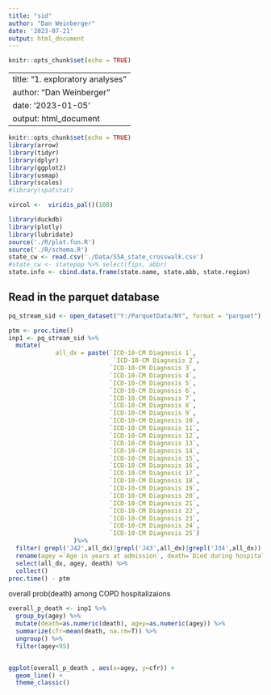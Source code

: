 ```yaml
---
title: "sid"
author: "Dan Weinberger"
date: '2023-07-21'
output: html_document
---
```


```r
knitr::opts_chunk$set(echo = TRUE)
```

---
title: "1. exploratory analyses"
author: "Dan Weinberger"
date: '2023-01-05'
output: html_document
---

```r
knitr::opts_chunk$set(echo = TRUE)
library(arrow)
library(tidyr)
library(dplyr)
library(ggplot2)
library(usmap)
library(scales)
#library(spatstat)

vircol <-  viridis_pal()(100)

library(duckdb)
library(plotly)
library(lubridate)
source('./R/plot.fun.R')
source('./R/schema.R')
state_cw <- read.csv('./Data/SSA_state_crosswalk.csv')
#state_cw <- statepop %>% select(fips, abbr)
state.info <- cbind.data.frame(state.name, state.abb, state.region)

```

## Read in the parquet database

```r
pq_stream_sid <- open_dataset("Y:/ParquetData/NY", format = "parquet")
```

```r
ptm <- proc.time()
inp1 <- pq_stream_sid %>%
  mutate(   
             all_dx = paste(`ICD-10-CM Diagnosis 1`,
                             `ICD-10-CM Diagnosis 2`,
                            `ICD-10-CM Diagnosis 3`,
                            `ICD-10-CM Diagnosis 4`,
                            `ICD-10-CM Diagnosis 5`,
                            `ICD-10-CM Diagnosis 6`,
                            `ICD-10-CM Diagnosis 7`,
                            `ICD-10-CM Diagnosis 8`,
                            `ICD-10-CM Diagnosis 9`,
                            `ICD-10-CM Diagnosis 10`,
                            `ICD-10-CM Diagnosis 11`,
                            `ICD-10-CM Diagnosis 12`,
                            `ICD-10-CM Diagnosis 13`,
                            `ICD-10-CM Diagnosis 14`,
                            `ICD-10-CM Diagnosis 15`,
                            `ICD-10-CM Diagnosis 16`,
                            `ICD-10-CM Diagnosis 17`,
                            `ICD-10-CM Diagnosis 18`,
                            `ICD-10-CM Diagnosis 19`,
                            `ICD-10-CM Diagnosis 20`,
                            `ICD-10-CM Diagnosis 21`,
                            `ICD-10-CM Diagnosis 22`,
                            `ICD-10-CM Diagnosis 23`,
                            `ICD-10-CM Diagnosis 24`,
                            `ICD-10-CM Diagnosis 25`)
                  )%>%
  filter( grepl('J42',all_dx)|grepl('J43',all_dx)|grepl('J34',all_dx)) %>%
  rename(agey =`Age in years at admission`, death=`Died during hospitalization`) %>%
  select(all_dx, agey, death) %>%
  collect()
proc.time() - ptm
```
overall prob(death) among COPD hospitalizaions
```r

overall_p_death <- inp1 %>%
  group_by(agey) %>%
  mutate(death=as.numeric(death), agey=as.numeric(agey)) %>%
  summarize(cfr=mean(death, na.rm=T)) %>%
  ungroup() %>%
  filter(agey<95)


ggplot(overall_p_death , aes(x=agey, y=cfr)) +
  geom_line() +
  theme_classic()
```




